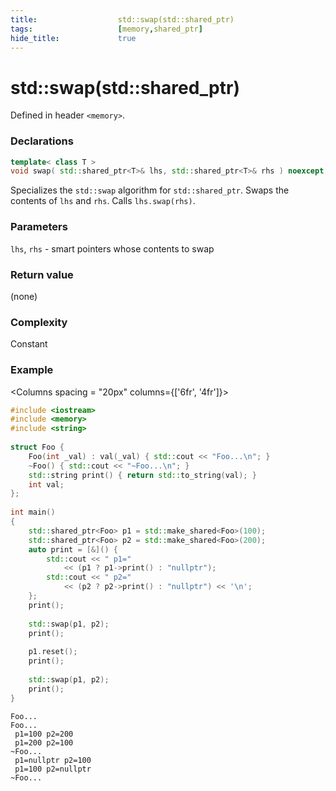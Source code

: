 ```yaml
---
title:                  std::swap(std::shared_ptr)
tags:                   [memory,shared_ptr]
hide_title:             true
---
```


# std::swap(std::shared_ptr)

Defined in header `<memory>`.

### Declarations


```cpp title="C++11"
template< class T >
void swap( std::shared_ptr<T>& lhs, std::shared_ptr<T>& rhs ) noexcept;
```

Specializes the `std::swap` algorithm for `std::shared_ptr`. Swaps the contents of `lhs` and `rhs`. Calls `lhs.swap(rhs)`.

### Parameters

`lhs`, `rhs` - smart pointers whose contents to swap

### Return value

(none)

### Complexity

Constant

### Example

<Columns spacing = "20px" columns={['6fr', '4fr']}>
<div>

```cpp
#include <iostream>
#include <memory>
#include <string>
 
struct Foo {
    Foo(int _val) : val(_val) { std::cout << "Foo...\n"; }
    ~Foo() { std::cout << "~Foo...\n"; }
    std::string print() { return std::to_string(val); }
    int val;
};
 
int main()
{
    std::shared_ptr<Foo> p1 = std::make_shared<Foo>(100);
    std::shared_ptr<Foo> p2 = std::make_shared<Foo>(200);
    auto print = [&]() {
        std::cout << " p1=" 
            << (p1 ? p1->print() : "nullptr");
        std::cout << " p2=" 
            << (p2 ? p2->print() : "nullptr") << '\n';  
    };
    print();
 
    std::swap(p1, p2);
    print();
 
    p1.reset();
    print();
 
    std::swap(p1, p2);
    print();   
}
```

</div>

<div>

```plaintext title="Result"
Foo...
Foo...
 p1=100 p2=200
 p1=200 p2=100
~Foo...
 p1=nullptr p2=100
 p1=100 p2=nullptr
~Foo...
```

</div>
</Columns>
